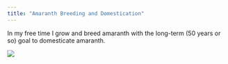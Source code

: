 ```yaml
---
title: "Amaranth Breeding and Domestication"
---
```


In my free time I grow and breed amaranth with the long-term (50 years or so) goal to domesticate amaranth.

![](own_images/DSC_0020.jpg)